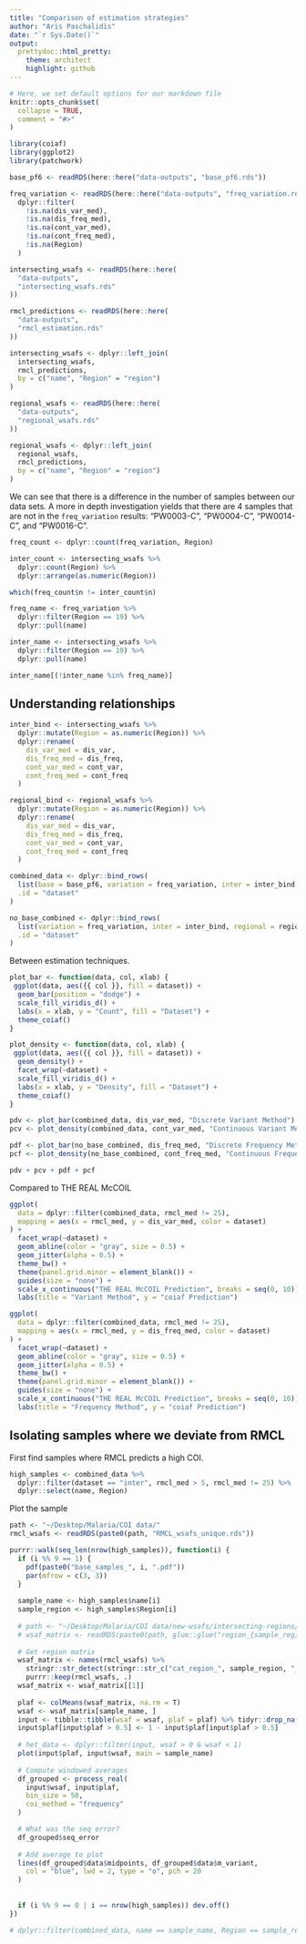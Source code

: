 ```yaml
---
title: "Comparison of estimation strategies"
author: "Aris Paschalidis"
date: "`r Sys.Date()`"
output:
  prettydoc::html_pretty:
    theme: architect
    highlight: github
---
```


```r
# Here, we set default options for our markdown file
knitr::opts_chunk$set(
  collapse = TRUE,
  comment = "#>"
)

library(coiaf)
library(ggplot2)
library(patchwork)
```

```r
base_pf6 <- readRDS(here::here("data-outputs", "base_pf6.rds"))
```

```r
freq_variation <- readRDS(here::here("data-outputs", "freq_variation.rds")) %>% 
  dplyr::filter(
    !is.na(dis_var_med), 
    !is.na(dis_freq_med), 
    !is.na(cont_var_med), 
    !is.na(cont_freq_med), 
    !is.na(Region)
  )
```

```r
intersecting_wsafs <- readRDS(here::here(
  "data-outputs", 
  "intersecting_wsafs.rds"
))

rmcl_predictions <- readRDS(here::here(
  "data-outputs",
  "rmcl_estimation.rds"
))

intersecting_wsafs <- dplyr::left_join(
  intersecting_wsafs, 
  rmcl_predictions, 
  by = c("name", "Region" = "region")
)
```

```r
regional_wsafs <- readRDS(here::here(
  "data-outputs", 
  "regional_wsafs.rds"
))

regional_wsafs <- dplyr::left_join(
  regional_wsafs, 
  rmcl_predictions, 
  by = c("name", "Region" = "region")
)
```

We can see that there is a difference in the number of samples between our data
sets. A more in depth investigation yields that there are 4 samples that are not
in the `freq_variation` results: "PW0003-C", "PW0004-C", "PW0014-C", and
"PW0016-C".

```r
freq_count <- dplyr::count(freq_variation, Region)

inter_count <- intersecting_wsafs %>% 
  dplyr::count(Region) %>% 
  dplyr::arrange(as.numeric(Region))

which(freq_count$n != inter_count$n)
```

```r
freq_name <- freq_variation %>% 
  dplyr::filter(Region == 19) %>% 
  dplyr::pull(name)

inter_name <- intersecting_wsafs %>% 
  dplyr::filter(Region == 19) %>% 
  dplyr::pull(name)

inter_name[(!inter_name %in% freq_name)]
```

## Understanding relationships

```r
inter_bind <- intersecting_wsafs %>% 
  dplyr::mutate(Region = as.numeric(Region)) %>% 
  dplyr::rename(
    dis_var_med = dis_var, 
    dis_freq_med = dis_freq, 
    cont_var_med = cont_var, 
    cont_freq_med = cont_freq
  )

regional_bind <- regional_wsafs %>% 
  dplyr::mutate(Region = as.numeric(Region)) %>% 
  dplyr::rename(
    dis_var_med = dis_var, 
    dis_freq_med = dis_freq, 
    cont_var_med = cont_var, 
    cont_freq_med = cont_freq
  )

combined_data <- dplyr::bind_rows(
  list(base = base_pf6, variation = freq_variation, inter = inter_bind, regional = regional_bind), 
  .id = "dataset"
)

no_base_combined <- dplyr::bind_rows(
  list(variation = freq_variation, inter = inter_bind, regional = regional_bind), 
  .id = "dataset"
)
```

Between estimation techniques.

```r
plot_bar <- function(data, col, xlab) {
 ggplot(data, aes({{ col }}, fill = dataset)) +
  geom_bar(position = "dodge") +
  scale_fill_viridis_d() +
  labs(x = xlab, y = "Count", fill = "Dataset") +
  theme_coiaf()
}

plot_density <- function(data, col, xlab) {
 ggplot(data, aes({{ col }}, fill = dataset)) +
  geom_density() +
  facet_wrap(~dataset) +
  scale_fill_viridis_d() +
  labs(x = xlab, y = "Density", fill = "Dataset") +
  theme_coiaf()
}

pdv <- plot_bar(combined_data, dis_var_med, "Discrete Variant Method")
pcv <- plot_density(combined_data, cont_var_med, "Continuous Variant Method")

pdf <- plot_bar(no_base_combined, dis_freq_med, "Discrete Frequency Method")
pcf <- plot_density(no_base_combined, cont_freq_med, "Continuous Frequency Method")

pdv + pcv + pdf + pcf 
```

Compared to THE REAL McCOIL

```r
ggplot(
  data = dplyr::filter(combined_data, rmcl_med != 25), 
  mapping = aes(x = rmcl_med, y = dis_var_med, color = dataset)
) +
  facet_wrap(~dataset) +
  geom_abline(color = "gray", size = 0.5) +
  geom_jitter(alpha = 0.5) +
  theme_bw() +
  theme(panel.grid.minor = element_blank()) +
  guides(size = "none") +
  scale_x_continuous("THE REAL McCOIL Prediction", breaks = seq(0, 10)) +
  labs(title = "Variant Method", y = "coiaf Prediction")

ggplot(
  data = dplyr::filter(combined_data, rmcl_med != 25), 
  mapping = aes(x = rmcl_med, y = dis_freq_med, color = dataset)
) +
  facet_wrap(~dataset) +
  geom_abline(color = "gray", size = 0.5) +
  geom_jitter(alpha = 0.5) +
  theme_bw() +
  theme(panel.grid.minor = element_blank()) +
  guides(size = "none") +
  scale_x_continuous("THE REAL McCOIL Prediction", breaks = seq(0, 10)) +
  labs(title = "Frequency Method", y = "coiaf Prediction")
```

## Isolating samples where we deviate from RMCL

First find samples where RMCL predicts a high COI.

```r
high_samples <- combined_data %>% 
  dplyr::filter(dataset == "inter", rmcl_med > 5, rmcl_med != 25) %>% 
  dplyr::select(name, Region)
```

Plot the sample

```r
path <- "~/Desktop/Malaria/COI data/"
rmcl_wsafs <- readRDS(paste0(path, "RMCL_wsafs_unique.rds"))

purrr::walk(seq_len(nrow(high_samples)), function(i) {
  if (i %% 9 == 1) {
    pdf(paste0("base_samples_", i, ".pdf"))
    par(mfrow = c(3, 3))
  }
  
  sample_name <- high_samples$name[i]
  sample_region <- high_samples$Region[i]
  
  # path <- "~/Desktop/Malaria/COI data/new-wsafs/intersecting-regions/"
  # wsaf_matrix <- readRDS(paste0(path, glue::glue("region_{sample_region}.rds")))
  
  # Get region matrix
  wsaf_matrix <- names(rmcl_wsafs) %>%
    stringr::str_detect(stringr::str_c("cat_region_", sample_region, "_vcf_0")) %>%
    purrr::keep(rmcl_wsafs, .)
  wsaf_matrix <- wsaf_matrix[[1]]
  
  plaf <- colMeans(wsaf_matrix, na.rm = T)
  wsaf <- wsaf_matrix[sample_name, ]
  input <- tibble::tibble(wsaf = wsaf, plaf = plaf) %>% tidyr::drop_na()
  input$plaf[input$plaf > 0.5] <- 1 - input$plaf[input$plaf > 0.5]
  
  # het_data <- dplyr::filter(input, wsaf > 0 & wsaf < 1)
  plot(input$plaf, input$wsaf, main = sample_name)
  
  # Compute windowed averages
  df_grouped <- process_real(
    input$wsaf, input$plaf, 
    bin_size = 50, 
    coi_method = "frequency"
  )

  # What was the seq error?
  df_grouped$seq_error
  
  # Add average to plot
  lines(df_grouped$data$midpoints, df_grouped$data$m_variant,
    col = "blue", lwd = 2, type = "o", pch = 20
  )
  
  
  if (i %% 9 == 0 | i == nrow(high_samples)) dev.off()
})

# dplyr::filter(combined_data, name == sample_name, Region == sample_region)
```


